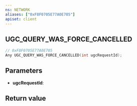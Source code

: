 ```yaml
---
ns: NETWORK
aliases: ["0xF8F0705E77A0E705"]
apiset: client
---
```

## UGC_QUERY_WAS_FORCE_CANCELLED

```c
// 0xF8F0705E77A0E705
Any UGC_QUERY_WAS_FORCE_CANCELLED(int ugcRequestId);
```


## Parameters
* **ugcRequestId**:

## Return value